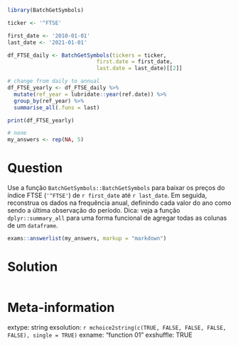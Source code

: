 ```r
library(BatchGetSymbols)

ticker <- '^FTSE'

first_date <- '2010-01-01'
last_date <- '2021-01-01'

df_FTSE_daily <- BatchGetSymbols(tickers = ticker, 
                            first.date = first_date,
                            last.date = last_date)[[2]]

# change from daily to annual
df_FTSE_yearly <- df_FTSE_daily %>%
  mutate(ref_year = lubridate::year(ref.date)) %>%
  group_by(ref_year) %>%
  summarise_all(.funs = last)

print(df_FTSE_yearly)
```

```r
# none
my_answers <- rep(NA, 5)
```

Question
========

Use a função `BatchGetSymbols::BatchGetSymbols` para baixar os preços do índice FTSE (`'^FTSE'`) de `r first_date` até `r last_date`. Em seguida, reconstrua os dados na frequência anual, definindo cada valor do ano como sendo a última observação do período. Dica: veja a função `dplyr::summary_all` para uma forma funcional de agregar todas as colunas de um `dataframe`.

```r
exams::answerlist(my_answers, markup = "markdown")
```

Solution
================

```r
```


Meta-information
================
extype: string
exsolution: `r mchoice2string(c(TRUE, FALSE, FALSE, FALSE, FALSE), single = TRUE)`
exname: "function 01"
exshuffle: TRUE

